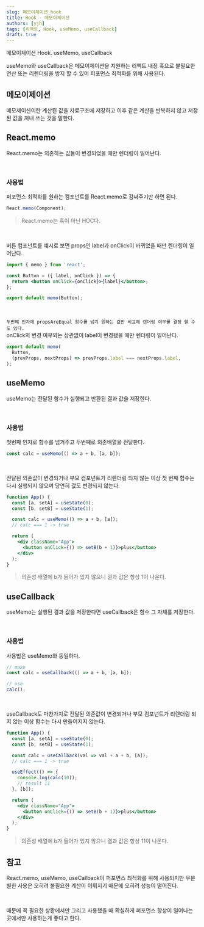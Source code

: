 ```yaml
---
slug: 메모이제이션_hook
title: Hook - 메모이제이션
authors: [yjh]
tags: [리액트, Hook, useMemo, useCallback]
draft: true
---
```


<div className="preview">메모이제이션 Hook. useMemo, useCallback</div>

<!--truncate-->

useMemo와 useCallback은 메모이제이션을 지원하는 리액트 내장 훅으로 불필요한 연산 또는 리렌더링을 방지 할 수 있어 퍼포먼스 최적화를 위해 사용된다.

## 메모이제이션

메모제이션이란 계산된 값을 자료구조에 저장하고 이후 같은 계산을 반복하지 않고 저장된 값을 꺼내 쓰는 것을 말한다.

## React.memo

React.memo는 의존하는 값들이 변경되었을 때만 렌더링이 일어난다.

<br />

### 사용법

퍼포먼스 최적화를 원하는 컴포넌트를 React.memo로 감싸주기만 하면 된다.

```jsx
React.memo(Component);
```

> React.memo는 훅이 아닌 HOC다.

<br />

버튼 컴포넌트를 예시로 보면 props인 label과 onClick이 바뀌었을 때만 렌더링이 일어난다.

```jsx
import { memo } from 'react';

const Button = ({ label, onClick }) => {
  return <button onClick={onClick}>{label}</button>;
};

export default memo(Button);
```

<br />

`두번째 인자에 propsAreEqual 함수를 넘겨 원하는 값만 비교해 렌더링 여부를 결정 할 수도 있다.`  
onClick의 변경 여부와는 상관없이 label이 변경됐을 때만 렌더링이 일어난다.

```jsx
export default memo(
  Button,
  (prevProps, nextProps) => prevProps.label === nextProps.label,
);
```

## useMemo

useMemo는 전달된 함수가 실행되고 반환된 결과 값을 저장한다.

<br />

### 사용법

첫번째 인자로 함수를 넘겨주고 두번째로 의존배열을 전달한다.

```jsx
const calc = useMemo(() => a + b, [a, b]);
```

<br />

전달된 의존값이 변경되거나 부모 컴포넌트가 리렌더링 되지 않는 이상 첫 번째 함수는 다시 실행되지 않으며 당연히 값도 변경되지 않는다.

<!-- 버튼을 눌러 b 값을 증가 시킨다고 하더라도 의존 배열에 b가 들어가 있지 않음으로 calc 결과값은 처음 결과 값인 1이 나온다. -->

```jsx
function App() {
  const [a, setA] = useState(0);
  const [b, setB] = useState(1);

  const calc = useMemo(() => a + b, [a]);
  // calc === 1 -> true

  return (
    <div className="App">
      <button onClick={() => setB(b + 1)}>plus</button>
    </div>
  );
}
```

> 의존성 배열에 b가 들어가 있지 않으니 결과 값은 항상 1이 나온다.

## useCallback

useMemo는 실행된 결과 값을 저장한다면 useCallback은 함수 그 자체를 저장한다.

<br />

### 사용법

사용법은 useMemo와 동일하다.

```jsx
// make
const calc = useCallback(() => a + b, [a, b]);

// use
calc();
```

<br />

useCallback도 마찬가지로 전달된 의존값이 변경되거나 부모 컴포넌트가 리렌더링 되지 않는 이상 함수는 다시 만들어지지 않는다.

<!-- 버튼을 눌러 b 값을 증가 시킨다고 하더라도 의존 배열에 b가 들어가 있지 않음으로 calc 결과값은 처음 결과 값인 1이 나온다. -->

```jsx
function App() {
  const [a, setA] = useState(0);
  const [b, setB] = useState(1);

  const calc = useCallback(val => val + a + b, [a]);
  // calc === 1 -> true

  useEffect(() => {
    console.log(calc(10));
    // result 11
  }, [b]);

  return (
    <div className="App">
      <button onClick={() => setB(b + 1)}>plus</button>
    </div>
  );
}
```

> 의존성 배열에 b가 들어가 있지 않으니 결과 값은 항상 11이 나온다.

## 참고

React.memo, useMemo, useCallback이 퍼포면스 최적화를 위해 사용되지만 무분별한 사용은 오히려
불필요한 계산이 이뤄지기 때문에 오히려 성능이 떨어진다.

<br />

때문에 꼭 필요한 상황에서만 그리고 사용했을 때 확실하게 퍼포먼스 향상이 일어나는 곳에서만 사용하는게 좋다고 한다.

<!--
## asdfas

메모제이션이란 계산된 값을 자료구조에 저장하고 이후 같은 계산을 반복하지 않고 계산된 값을 꺼내 쓰는 것을 말한다.

## asdfas

메모제이션이란 계산된 값을 자료구조에 저장하고 이후 같은 계산을 반복하지 않고 계산된 값을 꺼내 쓰는 것을 말한다. -->

<!-- https://thisblogfor.me/react/hooks_memoization/ -->

<!-- https://react.vlpt.us/basic/19-React.memo.html -->
